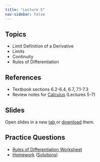 ```yaml
---
title: "Lecture 5"
nav-sidebar: false
---
```


## Topics 
- Limit Definition of a Derivative
- Limits
- Continuity
- Rules of Differentiation
  
## References
- Textbook sections 6.2-6.4, 6.7, 7.1-7.3
- Review notes for [Calculus](./../../Notes/Calculus.pdf) (Lectures 5-7)
  
## Slides 

Open slides in a new <a href="Slides5.pdf" target="_blank"> tab </a> or 
<a href="Slides5.pdf" download="Slides5">download</a> them.

<object class="slide-deck" data="Slides5.pdf" type="application/pdf" style="width:80%; height:450px;">
</object>

## Practice Questions
- [Rules of Differentiation Worksheet](Handout-Rules-of-Differentiation.pdf)
- [Homework](homework5.pdf) ([Solutions](homework5_solutions.pdf))

